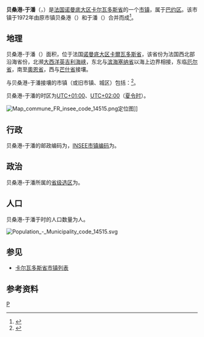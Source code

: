 {{地图误译/用户误译-法语|issue=贝桑于潘港}}
{{noteTA|G1=法国地名}}
{{Infobox French commune
| name                  = 贝桑港-于潘
| native name           = Port-en-Bessin-Huppain
| arrondissement        = [[巴约区|巴约区]]
}}
'''贝桑港-于潘'''（{{lang-fr|Port-en-Bessin-Huppain}}，{{IPA-fr|pɔʁ ɑ̃ bɛsɛ̃ ypɛ̃|-|Fr-Paris--Port-en-Bessin-Huppain.ogg}}）是[[法国|法国]][[诺曼底大区|诺曼底大区]][[卡尔瓦多斯省|卡尔瓦多斯省]]的一个[[市镇_(法国)|市镇]]，属于[[巴约区|巴约区]]。该市镇于1972年由原市镇贝桑港（{{lang|fr|Port-en-Bessin}}）和于潘（{{lang|fr|Huppain}}）合并而成<ref>{{Cite web|title=Port-en-Bessin-Huppain - Notice Communale|url=http://cassini.ehess.fr/fr/html/fiche.php?select_resultat=27664|access-date=2022-05-08|work=cassini.ehess.fr}}</ref>。

== 地理 ==
贝桑港-于潘（{{wikidata|property|linked|P625}}）面积{{wikidata|properties|P2046}}，位于法国[[诺曼底大区|诺曼底大区]][[卡爾瓦多斯省|卡爾瓦多斯省]]，该省份为法国西北部沿海省份，北濒[[大西洋|大西洋]][[英吉利海峡|英吉利海峡]]，东北与[[滨海塞纳省|滨海塞纳省]]以海上边界相接，东临[[厄尔省|厄尔省]]，南至[[奧恩省|奧恩省]]，西与[[芒什省|芒什省]]接壤。

与贝桑港-于潘接壤的市镇（或旧市镇、城区）包括：{{Wikidata|properties|linked|P47}}<ref name="geo">{{Cite web|url=https://www.geoportail.gouv.fr/carte|title=Carte|accessdate=2020-03-22|author=Géoportail|language=fr|publisher=Géoportail|archive-date=2017-01-29|archive-url=https://web.archive.org/web/20170129154129/https://www.geoportail.gouv.fr/carte/|dead-url=no}}</ref>。

贝桑港-于潘的时区为[[UTC+01:00|UTC+01:00]]、[[UTC+02:00|UTC+02:00]]（[[夏时制|夏令时]]）。

[[File:Map_commune_FR_insee_code_14515.png|thumb]]定位图]]{{Clear|left}}
== 行政 ==
贝桑港-于潘的邮政编码为{{wikidata|properties|P281}}，[[法国国家统计与经济研究所|INSEE市镇编码]]为{{wikidata|properties|P374}}。

== 政治 ==
贝桑港-于潘所属的[[縣_(法國)|省级选区]]为{{WikidataLink|{{wikidata|properties|raw|best||P7938}}}}。

== 人口 ==
贝桑港-于潘于{{wikidata|qualifier|P1082|P585}}时的人口数量为{{wikidata|property|raw|P1082}}人。

[[File:Population_-_Municipality_code_14515.svg|thumb]]{{Clear|left}}
== 参见 ==
* [[卡尔瓦多斯省市镇列表|卡尔瓦多斯省市镇列表]]

==参考资料==
{{reflist}}

{{卡尔瓦多斯省市镇}}
{{Authority control}}
[[Category:卡尔瓦多斯省市镇|P]]